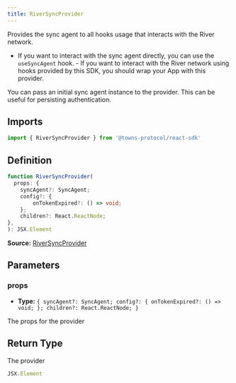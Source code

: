 ```yaml
---
title: RiverSyncProvider
---
```

Provides the sync agent to all hooks usage that interacts with the River network.

- If you want to interact with the sync agent directly, you can use the `useSyncAgent` hook. - If you want to interact with the River network using hooks provided by this SDK, you should wrap your App with this provider.

You can pass an initial sync agent instance to the provider. This can be useful for persisting authentication.

## Imports

```ts
import { RiverSyncProvider } from '@towns-protocol/react-sdk'
```

## Definition

```ts
function RiverSyncProvider(
  props: {
    syncAgent?: SyncAgent;
    config?: {
        onTokenExpired?: () => void;
    };
    children?: React.ReactNode;
},
): JSX.Element
```

**Source:** [RiverSyncProvider](https://github.com/towns-protocol/towns/blob/main/packages/react-sdk/src/RiverSyncProvider.tsx)

## Parameters

### props

- **Type:** `{
    syncAgent?: SyncAgent;
    config?: {
        onTokenExpired?: () => void;
    };
    children?: React.ReactNode;
}`

The props for the provider

## Return Type

The provider

```ts
JSX.Element
```
